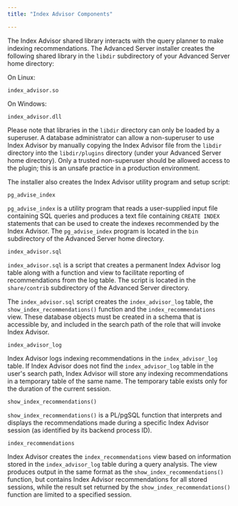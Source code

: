 ```yaml
---
title: "Index Advisor Components"

---
```


<div id="index_advisor_components" class="registered_link"></div>

The Index Advisor shared library interacts with the query planner to make indexing recommendations. The Advanced Server installer creates the following shared library in the `libdir` subdirectory of your Advanced Server home directory:

On Linux:

`index_advisor.so`

On Windows:

`index_advisor.dll`

Please note that libraries in the `libdir` directory can only be loaded by a superuser. A database administrator can allow a non-superuser to use Index Advisor by manually copying the Index Advisor file from the `libdir` directory into the `libdir/plugins` directory (under your Advanced Server home directory). Only a trusted non-superuser should be allowed access to the plugin; this is an unsafe practice in a production environment.

The installer also creates the Index Advisor utility program and setup script:

`pg_advise_index`

 `pg_advise_index` is a utility program that reads a user-supplied input file containing SQL queries and produces a text file containing `CREATE INDEX` statements that can be used to create the indexes recommended by the Index Advisor. The `pg_advise_index` program is located in the `bin` subdirectory of the Advanced Server home directory.

`index_advisor.sql`

 `index_advisor.sql` is a script that creates a permanent Index Advisor log table along with a function and view to facilitate reporting of recommendations from the log table. The script is located in the `share/contrib` subdirectory of the Advanced Server directory.

 The `index_advisor.sql` script creates the `index_advisor_log` table, the `show_index_recommendations()` function and the `index_recommendations` view. These database objects must be created in a schema that is accessible by, and included in the search path of the role that will invoke Index Advisor.

`index_advisor_log`

 Index Advisor logs indexing recommendations in the `index_advisor_log` table. If Index Advisor does not find the `index_advisor_log` table in the user's search path, Index Advisor will store any indexing recommendations in a temporary table of the same name. The temporary table exists only for the duration of the current session.

`show_index_recommendations()`

 `show_index_recommendations()` is a PL/pgSQL function that interprets and displays the recommendations made during a specific Index Advisor session (as identified by its backend process ID).

`index_recommendations`

 Index Advisor creates the `index_recommendations` view based on information stored in the `index_advisor_log` table during a query analysis. The view produces output in the same format as the `show_index_recommendations()` function, but contains Index Advisor recommendations for all stored sessions, while the result set returned by the `show_index_recommendations()` function are limited to a specified session.
